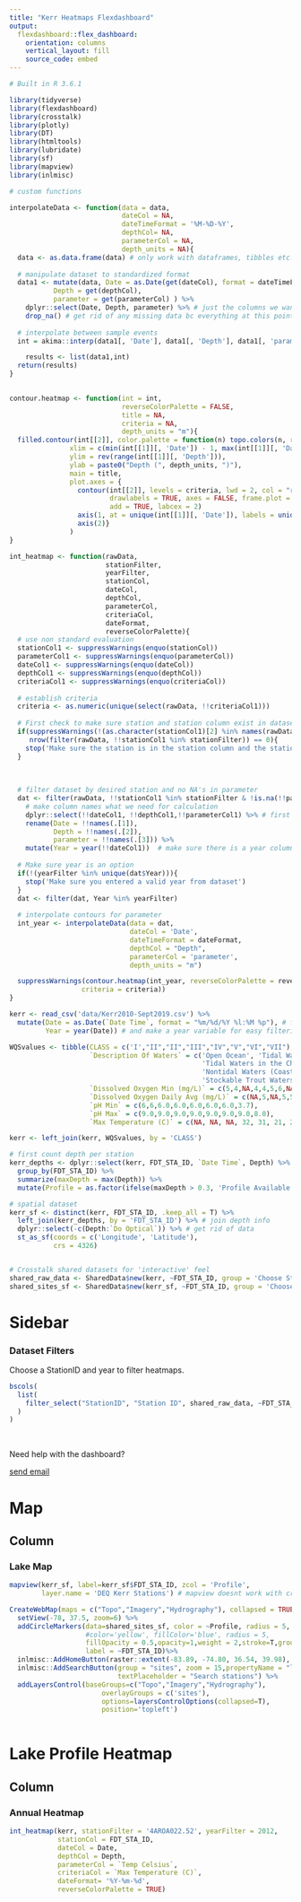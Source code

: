 ```yaml
---
title: "Kerr Heatmaps Flexdashboard"
output: 
  flexdashboard::flex_dashboard:
    orientation: columns
    vertical_layout: fill
    source_code: embed
---
```


```r

# Built in R 3.6.1

library(tidyverse)
library(flexdashboard)
library(crosstalk)
library(plotly)
library(DT)
library(htmltools)
library(lubridate)
library(sf)
library(mapview)
library(inlmisc)

# custom functions

interpolateData <- function(data = data,
                            dateCol = NA,
                            dateTimeFormat = '%M-%D-%Y',
                            depthCol= NA,
                            parameterCol = NA,
                            depth_units = NA){
  data <- as.data.frame(data) # only work with dataframes, tibbles etc. are difficult for interpolation method
  
  # manipulate dataset to standardized format
  data1 <- mutate(data, Date = as.Date(get(dateCol), format = dateTimeFormat),
           Depth = get(depthCol),
           parameter = get(parameterCol) ) %>%
    dplyr::select(Date, Depth, parameter) %>% # just the columns we want
    drop_na() # get rid of any missing data bc everything at this point is critical for interpolation
  
  # interpolate between sample events
  int = akima::interp(data1[, 'Date'], data1[, 'Depth'], data1[, 'parameter'], duplicate = "strip", linear = TRUE)

    results <- list(data1,int)
  return(results)
}  
  

contour.heatmap <- function(int = int,
                            reverseColorPalette = FALSE,
                            title = NA,
                            criteria = NA,
                            depth_units = "m"){
  filled.contour(int[[2]], color.palette = function(n) topo.colors(n, rev= reverseColorPalette), 
               xlim = c(min(int[[1]][, 'Date']) - 1, max(int[[1]][, 'Date']) + 1), 
               ylim = rev(range(int[[1]][, 'Depth'])), 
               ylab = paste0("Depth (", depth_units, ")"), 
               main = title, 
               plot.axes = {
                 contour(int[[2]], levels = criteria, lwd = 2, col = "red", 
                         drawlabels = TRUE, axes = FALSE, frame.plot = FALSE, 
                         add = TRUE, labcex = 2)
                 axis(1, at = unique(int[[1]][, 'Date']), labels = unique(int[[1]][,'Date']), par(las = 2))
                 axis(2)}
               )
}

int_heatmap <- function(rawData, 
                        stationFilter, 
                        yearFilter,
                        stationCol,
                        dateCol,
                        depthCol,
                        parameterCol,
                        criteriaCol,
                        dateFormat,
                        reverseColorPalette){
  # use non standard evaluation
  stationCol1 <- suppressWarnings(enquo(stationCol))
  parameterCol1 <- suppressWarnings(enquo(parameterCol))
  dateCol1 <- suppressWarnings(enquo(dateCol))
  depthCol1 <- suppressWarnings(enquo(depthCol))
  criteriaCol1 <- suppressWarnings(enquo(criteriaCol))
  
  # establish criteria
  criteria <- as.numeric(unique(select(rawData, !!criteriaCol1)))
 
  # First check to make sure station and station column exist in dataset
  if(suppressWarnings(!(as.character(stationCol1)[2] %in% names(rawData))) | 
     nrow(filter(rawData, !!stationCol1 %in% stationFilter)) == 0){
    stop('Make sure the station is in the station column and the station column is correctly called')
  }
  
  
  
  # filter dataset by desired station and no NA's in parameter
  dat <- filter(rawData, !!stationCol1 %in% stationFilter & !is.na(!!parameterCol1)) %>%
    # make column names what we need for calculation
    dplyr::select(!!dateCol1, !!depthCol1,!!parameterCol1) %>% # first order them to make it all work
    rename(Date = !!names(.[1]),
           Depth = !!names(.[2]),
           parameter = !!names(.[3])) %>%
    mutate(Year = year(!!dateCol1))  # make sure there is a year column
  
  # Make sure year is an option
  if(!(yearFilter %in% unique(dat$Year))){
    stop('Make sure you entered a valid year from dataset')
  }
  dat <- filter(dat, Year %in% yearFilter)
  
  # interpolate contours for parameter
  int_year <- interpolateData(data = dat,
                              dateCol = 'Date',
                              dateTimeFormat = dateFormat,
                              depthCol = "Depth",
                              parameterCol = 'parameter',
                              depth_units = "m")

  suppressWarnings(contour.heatmap(int_year, reverseColorPalette = reverseColorPalette, 
                  criteria = criteria))
}


```


```r
kerr <- read_csv('data/Kerr2010-Sept2019.csv') %>%
  mutate(Date = as.Date(`Date Time`, format = "%m/%d/%Y %l:%M %p"), # fix wonky date format
         Year = year(Date)) # and make a year variable for easy filtering

WQSvalues <- tibble(CLASS = c('I',"II","II","III","IV","V","VI","VII"),
                    `Description Of Waters` = c('Open Ocean', 'Tidal Waters in the Chowan Basin and the Atlantic Ocean Basin',
                                                'Tidal Waters in the Chesapeake Bay and its tidal tributaries',
                                                'Nontidal Waters (Coastal and Piedmont Zone)','Mountainous Zone Waters',
                                                'Stockable Trout Waters','Natural Trout Waters','Swamp Waters'),
                    `Dissolved Oxygen Min (mg/L)` = c(5,4,NA,4,4,5,6,NA),
                    `Dissolved Oxygen Daily Avg (mg/L)` = c(NA,5,NA,5,5,6,7,NA),
                    `pH Min` = c(6,6,6.0,6.0,6.0,6.0,6.0,3.7),
                    `pH Max` = c(9.0,9.0,9.0,9.0,9.0,9.0,9.0,8.0),
                    `Max Temperature (C)` = c(NA, NA, NA, 32, 31, 21, 20, NA))

kerr <- left_join(kerr, WQSvalues, by = 'CLASS')

# first count depth per station
kerr_depths <- dplyr::select(kerr, FDT_STA_ID, `Date Time`, Depth) %>%
  group_by(FDT_STA_ID) %>%
  summarize(maxDepth = max(Depth)) %>%
  mutate(Profile = as.factor(ifelse(maxDepth > 0.3, 'Profile Available', 'Surface')))

# spatial dataset
kerr_sf <- distinct(kerr, FDT_STA_ID, .keep_all = T) %>%
  left_join(kerr_depths, by = 'FDT_STA_ID') %>% # join depth info
  dplyr::select(-c(Depth:`Do Optical`)) %>% # get rid of data
  st_as_sf(coords = c('Longitude', 'Latitude'),
           crs = 4326)


# Crosstalk shared datasets for 'interactive' feel
shared_raw_data <- SharedData$new(kerr, ~FDT_STA_ID, group = 'Choose Station')
shared_sites_sf <- SharedData$new(kerr_sf, ~FDT_STA_ID, group = 'Choose Station' )

```

Sidebar {.sidebar}
=====================================

### Dataset Filters

Choose a StationID and year to filter heatmaps.

```r
bscols(
  list(
    filter_select("StationID", "Station ID", shared_raw_data, ~FDT_STA_ID)
  )
)

```


<br>

Need help with the dashboard?
<p><a href="https://mail.google.com/mail/?view=cm&fs=1&to=emma.jones@deq.virginia.gov">send email</a></p></span>



Map {data-icon="fa-globe"}
=====================================  

Column {data-width=200}
-------------------------------------


### Lake Map

```r

mapview(kerr_sf, label=kerr_sf$FDT_STA_ID, zcol = 'Profile',
        layer.name = 'DEQ Kerr Stations') # mapview doesnt work with crosstalk, yet
```

```r
CreateWebMap(maps = c("Topo","Imagery","Hydrography"), collapsed = TRUE) %>%
  setView(-78, 37.5, zoom=6) %>%
  addCircleMarkers(data=shared_sites_sf, color = ~Profile, radius = 5,
                   #color='yellow', fillColor='blue', radius = 5,
                   fillOpacity = 0.5,opacity=1,weight = 2,stroke=T,group="sites",
                   label = ~FDT_STA_ID)%>%
  inlmisc::AddHomeButton(raster::extent(-83.89, -74.80, 36.54, 39.98), position = "topleft") %>%
  inlmisc::AddSearchButton(group = "sites", zoom = 15,propertyName = "label",
                           textPlaceholder = "Search stations") %>%
  addLayersControl(baseGroups=c("Topo","Imagery","Hydrography"),
                       overlayGroups = c('sites'),
                       options=layersControlOptions(collapsed=T),
                       position='topleft')
  


```


Lake Profile Heatmap {data-orientation=rows data-icon="fa-calculator"}
=====================================  

Column {data-width=200}
-------------------------------------

### Annual Heatmap

```r
int_heatmap(kerr, stationFilter = '4AROA022.52', yearFilter = 2012, 
            stationCol = FDT_STA_ID,
            dateCol = Date, 
            depthCol = Depth, 
            parameterCol = `Temp Celsius`, 
            criteriaCol = `Max Temperature (C)`,
            dateFormat= '%Y-%m-%d',
            reverseColorPalette = TRUE)

```


